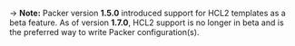 -> **Note:** Packer version **1.5.0** introduced support for HCL2 templates as a beta feature. As of version **1.7.0**, HCL2 support is no longer in beta and is the preferred way to write Packer configuration(s).
